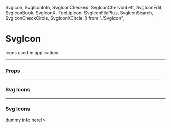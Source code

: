   SvgIcon,
  SvgIconInfo,
  SvgIconChecked,
  SvgIconChervonLeft,
  SvgIconEdit,
  SvgIconBook,
  SvgIconX,
  TooltipIcon,
  SvgIconFilePlus,
  SvgIconSearch,
  SvgIconCheckCircle,
  SvgIconXCircle,
} from "./SvgIcon";

<Meta title="UI/Icon" component={SvgIcon} />

# SvgIcon

Icons used in application.

---

### Props

<Props of={SvgIcon} />

---

### Svg Icons

<Preview>
  <Story name="Info">
    <SvgIcon>
      <SvgIconInfo />
    </SvgIcon>
  </Story>
  <Story name="Checked">
    <SvgIcon>
      <SvgIconChecked />
    </SvgIcon>
  </Story>
  <Story name="Chevron Left">
    <SvgIcon>
      <SvgIconChervonLeft />
    </SvgIcon>
  </Story>
  <Story name="Edit">
    <SvgIcon>
      <SvgIconEdit />
    </SvgIcon>
  </Story>
  <Story name="Book">
    <SvgIcon>
      <SvgIconBook />
    </SvgIcon>
  </Story>
  <Story name="X">
    <SvgIcon>
      <SvgIconX />
    </SvgIcon>
  </Story>
  <Story name="File Plus">
    <SvgIcon>
      <SvgIconFilePlus />
    </SvgIcon>
  </Story>
  <Story name="Search">
    <SvgIcon>
      <SvgIconSearch />
    </SvgIcon>
  </Story>
  <Story name="CheckCircle">
    <SvgIcon>
      <SvgIconCheckCircle />
    </SvgIcon>
  </Story>
  <Story name="XCircle">
    <SvgIcon>
      <SvgIconXCircle />
    </SvgIcon>
  </Story>
</Preview>

---

### Svg Icons

<Preview>
  <Story name="TooltipIcon">
    <TooltipIcon content={<>dummy info here</>}>
      <SvgIconInfo />
    </TooltipIcon>
  </Story>
</Preview>
